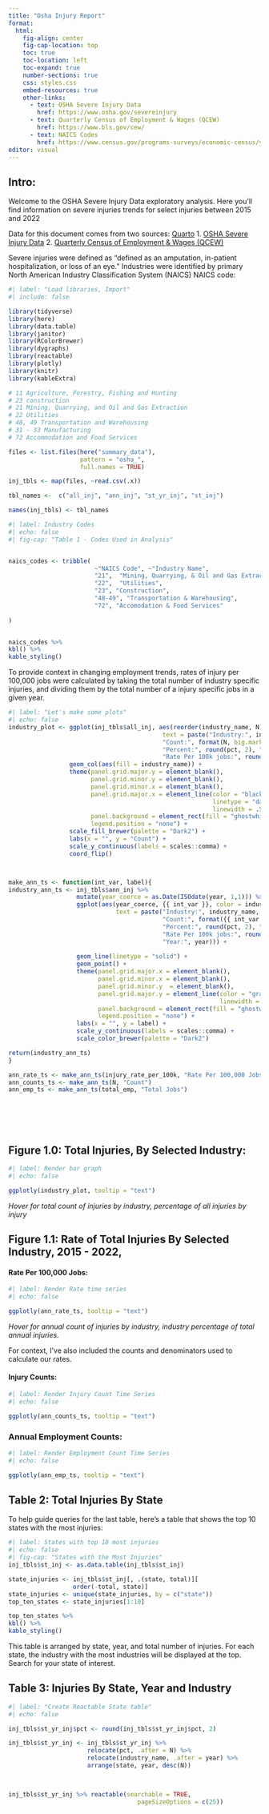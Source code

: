 ```yaml
---
title: "Osha Injury Report"
format:
  html:
    fig-align: center
    fig-cap-location: top
    toc: true
    toc-location: left
    toc-expand: true
    number-sections: true
    css: styles.css
    embed-resources: true
    other-links: 
      - text: OSHA Severe Injury Data
        href: https://www.osha.gov/severeinjury
      - text: Quarterly Census of Employment & Wages (QCEW)
        href: https://www.bls.gov/cew/
      - text: NAICS Codes
        href: https://www.census.gov/programs-surveys/economic-census/year/2022/guidance/understanding-naics.html
editor: visual
---
```


## Intro: 
Welcome to the OSHA Severe Injury Data exploratory analysis. Here you'll find information on severe injuries trends for select injuries between 2015 and 2022


Data for this document comes from two sources:
[Quarto](https://quarto.org)
1. [OSHA Severe Injury Data](https://www.osha.gov/severeinjury)
2. [Quarterly Census of Employment & Wages (QCEW)](https://www.bls.gov/cew/)

Severe injuries were defined as "defined as an amputation, in-patient hospitalization, or loss of an eye." Industries were identified by primary North American Industry Classification System (NAICS) NAICS code:


```r
#| label: "Load libraries, Import"
#| include: false 

library(tidyverse)
library(here)
library(data.table)
library(janitor)
library(RColorBrewer)
library(dygraphs)
library(reactable)
library(plotly)
library(knitr)
library(kableExtra)

# 11 Agriculture, Forestry, Fishing and Hunting
# 23 construction
# 21 Mining, Quarrying, and Oil and Gas Extraction
# 22 Utilities
# 48, 49 Transportation and Warehousing
# 31 - 33 Manufacturing
# 72 Accommodation and Food Services

files <- list.files(here("summary_data"), 
                    pattern = "osha_",
                    full.names = TRUE)

inj_tbls <- map(files, ~read.csv(.x))

tbl_names <-  c("all_inj", "ann_inj", "st_yr_inj", "st_inj")

names(inj_tbls) <- tbl_names
```

```r
#| label: Industry Codes
#| echo: false
#| fig-cap: "Table 1 - Codes Used in Analysis"


naics_codes <- tribble(
                        ~"NAICS Code", ~"Industry Name",
                        "21",  "Mining, Quarrying, & Oil and Gas Extraction",
                        "22",  "Utilities",
                        "23", "Construction",
                        "48-49", "Transportation & Warehousing",
                        "72", "Accomodation & Food Services"
  
)


naics_codes %>%
kbl() %>% 
kable_styling()
```

To provide context in changing employment trends, rates of injury per 100,000 jobs were calculated by taking the total number of industry specific injuries, and dividing them by the total number of a injury specific jobs in a given year. 

```r
#| label: "Let's make some plots"
#| echo: false 
industry_plot <- ggplot(inj_tbls$all_inj, aes(reorder(industry_name, N), N,
                                           text = paste("Industry:", industry_name, "<br>",
                                           "Count:", format(N, big.mark = ","), "<br>",
                                           "Percent:", round(pct, 2), "<br>",
                                           "Rate Per 100k jobs:", round(injury_rate_per_100k, 2)))) +
                 geom_col(aes(fill = industry_name)) +
                 theme(panel.grid.major.y = element_blank(),
                       panel.grid.minor.y = element_blank(),
                       panel.grid.minor.x = element_blank(),
                       panel.grid.major.x = element_line(color = "black",
                                                         linetype = "dashed",
                                                         linewidth = .5),
                       panel.background = element_rect(fill = "ghostwhite"),
                       legend.position = "none") +
                 scale_fill_brewer(palette = "Dark2") +
                 labs(x = "", y = "Count") +
                 scale_y_continuous(labels = scales::comma) +
                 coord_flip()



make_ann_ts <- function(int_var, label){
industry_ann_ts <- inj_tbls$ann_inj %>% 
                   mutate(year_coerce = as.Date(ISOdate(year, 1,1))) %>% 
                   ggplot(aes(year_coerce, {{ int_var }}, color = industry_name, group = industry_name,
                              text = paste("Industry:", industry_name, "<br>",
                                           "Count:", format({{ int_var }}, big.mark = ","), "<br>",
                                           "Percent:", round(pct, 2), "<br>",
                                           "Rate Per 100k jobs:", round(injury_rate_per_100k, 2), "<br>",
                                           "Year:", year))) +
                           
                   geom_line(linetype = "solid") +
                   geom_point() +
                   theme(panel.grid.major.x = element_blank(),
                         panel.grid.minor.x = element_blank(),
                         panel.grid.minor.y  = element_blank(),
                         panel.grid.major.y = element_line(color = "gray",                                                                            linetype ="dashed",
                                                           linewidth = .25),
                         panel.background = element_rect(fill = "ghostwhite"),
                         legend.position = "none") +
                   labs(x = "", y = label) +
                   scale_y_continuous(labels = scales::comma) +
                   scale_color_brewer(palette = "Dark2")

return(industry_ann_ts)
}

ann_rate_ts <- make_ann_ts(injury_rate_per_100k, "Rate Per 100,000 Jobs")
ann_counts_ts <- make_ann_ts(N, "Count")
ann_emp_ts <- make_ann_ts(total_emp, "Total Jobs")




                      
```

## Figure 1.0: Total Injuries, By Selected Industry:

```r
#| label: Render bar graph
#| echo: false

ggplotly(industry_plot, tooltip = "text")

```

*Hover for total count of injuries by industry, percentage of all injuries by injury*

## Figure 1.1: Rate of Total Injuries By Selected Industry, 2015 - 2022,

#### Rate Per 100,000 Jobs:
```r
#| label: Render Rate time series
#| echo: false

ggplotly(ann_rate_ts, tooltip = "text")

```

*Hover for annual count of injuries by industry, industry percentage of total annual injuries.*

For context, I've also included the counts and denominators used to calculate our rates.

#### Injury Counts:
```r
#| label: Render Injury Count Time Series
#| echo: false

ggplotly(ann_counts_ts, tooltip = "text")
```

### Annual Employment Counts: 
```r
#| label: Render Employment Count Time Series
#| echo: false

ggplotly(ann_emp_ts, tooltip = "text")
```


## Table 2: Total Injuries By State

To help guide queries for the last table, here's a table that shows the top 10 states with the most injuries:

```r
#| label: States with top 10 most injuries
#| echo: false
#| fig-cap: "States with the Most Injuries"
inj_tbls$st_inj <- as.data.table(inj_tbls$st_inj)

state_injuries <- inj_tbls$st_inj[, .(state, total)][
                  order(-total, state)]
state_injuries <- unique(state_injuries, by = c("state"))
top_ten_states <- state_injuries[1:10]

top_ten_states %>%
kbl() %>% 
kable_styling()


```

This table is arranged by state, year, and total number of injuries. For each state, the industry with the most industries will be displayed at the top. Search for your state of interest.

## Table 3: Injuries By State, Year and Industry

```r
#| label: "Create Reactable State table"
#| echo: false

inj_tbls$st_yr_inj$pct <- round(inj_tbls$st_yr_inj$pct, 2)

inj_tbls$st_yr_inj <- inj_tbls$st_yr_inj %>% 
                      relocate(pct, .after = N) %>% 
                      relocate(industry_name, .after = year) %>% 
                      arrange(state, year, desc(N))
  


inj_tbls$st_yr_inj %>% reactable(searchable = TRUE,
                                    pageSizeOptions = c(25))
```


